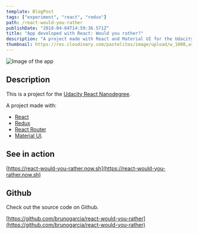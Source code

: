 ```yaml
---
template: BlogPost
tags: ["experiment", "react", "redux"]
path: /react-would-you-rather
publishDate: "2018-04-04T14:59:36.571Z"
title: "App developed with React: Would you rather?"
description: "A project made with React and Material UI for the Udacity React Nanodegree"
thumbnail: https://res.cloudinary.com/pastelitos/image/upload/w_1000,ar_16:9,c_fill,g_auto,e_sharpen/v1607767808/bruno/react-would-you-rather_xuzk9k.png
---
```



<Image
	src="https://res.cloudinary.com/pastelitos/image/upload/w_1000,ar_16:9,c_fill,g_auto,e_sharpen/v1607767808/bruno/react-would-you-rather_xuzk9k.png"
	alt="Image of the app"
	width={550}
	height={460}
/>

## Description

This is a project for the [Udacity React Nanodegree](https://eu.udacity.com/course/react-nanodegree--nd019).

A project made with:

- [React](https://reactjs.org)
- [Redux](https://es.redux.js.org/)
- [React Router](https://reacttraining.com/react-router/)
- [Material UI](https://material-ui.com/).

## See in action

[https://react-would-you-rather.now.sh](https://react-would-you-rather.now.sh)

## Github

Check out the source code on Github.

[https://github.com/brunogarcia/react-would-you-rather](https://github.com/brunogarcia/react-would-you-rather)
